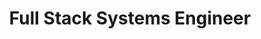 ---
title: "Full Stack Systems Engineer"
publishedAt: "2025-05-20"
summary: "Engineering robust, full stack platforms with a backend-first mindset—scaling cloud-native services, real-time pipelines, and frontend interfaces that support complex AI, fintech, and automation workflows. Bridging infrastructure with product, I build systems that deliver end-to-end value."
images:
  - "/videos/projects/fullstack-showcase.mp4"
---
